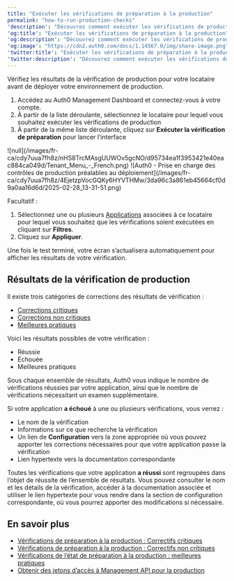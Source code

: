 ---
title: "Exécuter les vérifications de préparation à la production"
permalink: "how-to-run-production-checks"
'description': "Découvrez comment exécuter les vérifications de production Auth0 pour vous assurer que vos applications sont prêtes pour la production."
'og:title': "Exécuter les vérifications de préparation à la production"
'og:description': "Découvrez comment exécuter les vérifications de production Auth0 pour vous assurer que vos applications sont prêtes pour la production."
'og:image': "https://cdn2.auth0.com/docs/1.14567.0/img/share-image.png"
'twitter:title': "Exécuter les vérifications de préparation à la production"
'twitter:description': "Découvrez comment exécuter les vérifications de production Auth0 pour vous assurer que vos applications sont prêtes pour la production."
---

Vérifiez les résultats de la vérification de production pour votre locataire avant de déployer votre environnement de production.

1. Accédez au Auth0 Management Dashboard et connectez-vous à votre compte.
2. À partir de la liste déroulante, sélectionnez le locataire pour lequel vous souhaitez exécuter les vérifications de production
3. À partir de la même liste déroulante, cliquez sur **Exécuter la vérification de préparation** pour lancer l’interface

<Frame>![null](/images/fr-ca/cdy7uua7fh8z/nHS8TrcMAsgUUWOv5gcNO/d95734ea1f3953421e40eac884ca049d/Tenant_Menu_-_French.png)</Frame>

<Frame>![Auth0 - Prise en charge des contrôles de production préalables au déploiement](/images/fr-ca/cdy7uua7fh8z/4EjetzpVocGQKy6HYVTHMw/3da96c3a861eb45664cf0d9a0aa16d6d/2025-02-28_13-31-51.png)</Frame>

Facultatif :

1. Sélectionnez une ou plusieurs [Applications](/docs/fr-ca/get-started/applications) associées à ce locataire pour lequel vous souhaitez que les vérifications soient exécutées en cliquant sur **Filtres**.
2. Cliquez sur **Appliquer**.

Une fois le test terminé, votre écran s’actualisera automatiquement pour afficher les résultats de votre vérification.

## Résultats de la vérification de production

Il existe trois catégories de corrections des résultats de vérification :

* [Corrections critiques](/docs/fr-ca/deploy-monitor/pre-deployment-checks/production-check-required-fixes)
* [Corrections non critiques](/docs/fr-ca/deploy-monitor/pre-deployment-checks/production-check-recommended-fixes)
* [Meilleures pratiques](/docs/fr-ca/deploy-monitor/pre-deployment-checks/production-checks-best-practices)

Voici les résultats possibles de votre vérification :

* Réussie
* Échouée
* Meilleures pratiques

Sous chaque ensemble de résultats, Auth0 vous indique le nombre de vérifications réussies par votre application, ainsi que le nombre de vérifications nécessitant un examen supplémentaire.

Si votre application **a échoué** à une ou plusieurs vérifications, vous verrez :

* Le nom de la vérification
* Informations sur ce que recherche la vérification
* Un lien de **Configuration** vers la zone appropriée où vous pouvez apporter les corrections nécessaires pour que votre application passe la vérification
* Lien hypertexte vers la documentation correspondante

Toutes les vérifications que votre application **a réussi** sont regroupées dans l’objet de réussite de l’ensemble de résultats. Vous pouvez consulter le nom et les détails de la vérification, accéder à la documentation associée et utiliser le lien hypertexte pour vous rendre dans la section de configuration correspondante, où vous pourrez apporter des modifications si nécessaire.

## En savoir plus

* [Vérifications de préparation à la production : Correctifs critiques](/docs/fr-ca/deploy-monitor/pre-deployment-checks/production-check-required-fixes)
* [Vérifications de préparation à la production : Correctifs non critiques](/docs/fr-ca/deploy-monitor/pre-deployment-checks/production-check-recommended-fixes)
* [Vérifications de l’état de préparation à la production : meilleures pratiques](/docs/fr-ca/deploy-monitor/pre-deployment-checks/production-checks-best-practices)
* [Obtenir des jetons d’accès à Management API pour la production](/docs/fr-ca/secure/tokens/access-tokens/management-api-access-tokens/get-management-api-access-tokens-for-production)